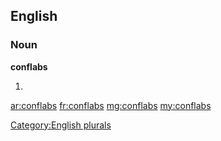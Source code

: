 ==English==

===Noun===
'''conflabs'''

# {{plural of|[[conflab]]}}

[[Category:English plurals]]

[[ar:conflabs]]
[[fr:conflabs]]
[[mg:conflabs]]
[[my:conflabs]]